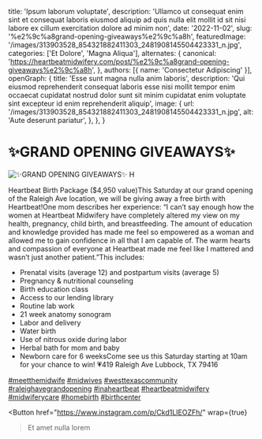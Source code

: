   title: 'Ipsum laborum voluptate',
  description: 'Ullamco ut consequat enim sint et consequat laboris eiusmod aliquip ad quis nulla elit mollit id sit nisi labore ex cillum exercitation dolore ad minim non',
  date: '2022-11-02',
  slug: '%e2%9c%a8grand-opening-giveaways%e2%9c%a8h',
  featuredImage: '/images/313903528_854321882411303_2481908145504423331_n.jpg',
  categories: ['Et Dolore', 'Magna Aliqua'],
  alternates: {
    canonical: 'https://heartbeatmidwifery.com/post/%e2%9c%a8grand-opening-giveaways%e2%9c%a8h',
  },
  authors: [{ name: 'Consectetur Adipiscing' }],
  openGraph: {
    title: 'Esse sunt magna nulla anim laboris',
    description: 'Qui eiusmod reprehenderit consequat laboris esse nisi mollit tempor enim occaecat cupidatat nostrud dolor sunt sit minim cupidatat enim voluptate sint excepteur id enim reprehenderit aliquip',
    image: {
      url: '/images/313903528_854321882411303_2481908145504423331_n.jpg',
      alt: 'Aute deserunt pariatur',
    },
  },
}


# ✨GRAND OPENING GIVEAWAYS✨

<Image
  src="/images/313903528_854321882411303_2481908145504423331_n.jpg"
  size="large"
  wrap={true}
  alt="✨GRAND OPENING GIVEAWAYS✨ H"
/>

Heartbeat Birth Package ($4,950 value)This Saturday at our grand opening of the Raleigh Ave location, we will be giving away a free birth with Heartbeat!One mom describes her experience: “I can’t say enough how the women at Heartbeat Midwifery have completely altered my view on my health, pregnancy, child birth, and breastfeeding. The amount of education and knowledge provided has made me feel so empowered as a woman and allowed me to gain confidence in all that I am capable of. The warm hearts and compassion of everyone at Heartbeat made me feel like I mattered and wasn’t just another patient.”This includes:

- Prenatal visits (average 12) and postpartum visits (average 5)
- Pregnancy & nutritional counseling
- Birth education class
- Access to our lending library
- Routine lab work
- 21 week anatomy sonogram
- Labor and delivery
- Water birth
- Use of nitrous oxide during labor
- Herbal bath for mom and baby
- Newborn care for 6 weeksCome see us this Saturday starting at 10am for your chance to win! 💗419 Raleigh Ave Lubbock, TX 79416

[#meetthemidwife](https://www.instagram.com/explore/tags/meetthemidwife/) [#midwives](https://www.instagram.com/explore/tags/midwives/) [#westtexascommunity](https://www.instagram.com/explore/tags/westtexascommunity/) [#raleighavegrandopening](https://www.instagram.com/explore/tags/raleighavegrandopening/) [#inaheartbeat](https://www.instagram.com/explore/tags/inaheartbeat/) [#heartbeatmidwifery](https://www.instagram.com/explore/tags/heartbeatmidwifery/) [#midwiferycare](https://www.instagram.com/explore/tags/midwiferycare/) [#homebirth](https://www.instagram.com/explore/tags/homebirth/) [#birthcenter](https://www.instagram.com/explore/tags/birthcenter/)

<Button
  href="https://www.instagram.com/p/Ckd1LIEOZFh/"
  wrap={true}
>Et amet nulla lorem</Button>
